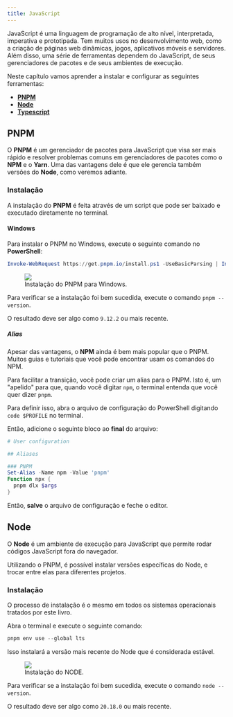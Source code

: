 ```yaml
---
title: JavaScript
---
```


JavaScript é uma linguagem de programação de alto nível, interpretada, imperativa e prototipada.
Tem muitos usos no desenvolvimento web, como a criação de páginas web dinâmicas, jogos, aplicativos móveis e servidores.
Além disso, uma série de ferramentas dependem do JavaScript, de seus gerenciadores de pacotes e de seus ambientes de execução.

Neste capítulo vamos aprender a instalar e configurar as seguintes ferramentas:

- [**PNPM**](https://pnpm.io/)
- [**Node**](https://nodejs.org/)
- [**Typescript**](https://www.typescriptlang.org/)

## PNPM

O **PNPM** é um gerenciador de pacotes para JavaScript que visa ser mais rápido e resolver problemas comuns em gerenciadores de pacotes como o **NPM** e o **Yarn**.
Uma das vantagens dele é que ele gerencia também versões do **Node**, como veremos adiante.

### Instalação

A instalação do **PNPM** é feita através de um script que pode ser baixado e executado diretamente no terminal.

#### Windows

Para instalar o PNPM no Windows, execute o seguinte comando no **PowerShell**:

```powershell
Invoke-WebRequest https://get.pnpm.io/install.ps1 -UseBasicParsing | Invoke-Expression
```

<figure>
  <img src="/src/assets/content/docs/javascript/install_pnpm.png" />
  <figcaption>Instalação do PNPM para Windows.</figcaption>
</figure>

Para verificar se a instalação foi bem sucedida, execute o comando `pnpm --version`.

O resultado deve ser algo como `9.12.2` ou mais recente.

##### Alias

Apesar das vantagens, o **NPM** ainda é bem mais popular que o PNPM.
Muitos guias e tutoriais que você pode encontrar usam os comandos do NPM.

Para facilitar a transição, você pode criar um alias para o PNPM.
Isto é, um "apelido" para que, quando você digitar `npm`, o terminal entenda que você quer dizer `pnpm`.

Para definir isso, abra o arquivo de configuração do PowerShell digitando `code $PROFILE` no terminal.

Então, adicione o seguinte bloco ao **final** do arquivo:

```powershell
# User configuration

## Aliases

### PNPM
Set-Alias -Name npm -Value 'pnpm'
Function npx {
  pnpm dlx $args
}
```

Então, **salve** o arquivo de configuração e feche o editor.

## Node

O **Node** é um ambiente de execução para JavaScript que permite rodar códigos JavaScript fora do navegador.

Utilizando o PNPM, é possível instalar versões específicas do Node, e trocar entre elas para diferentes projetos.

### Instalação

O processo de instalação é o mesmo em todos os sistemas operacionais tratados por este livro.

Abra o terminal e execute o seguinte comando:

```powershell
pnpm env use --global lts
```

Isso instalará a versão mais recente do Node que é considerada estável.

<figure>
  <img src="/src/assets/content/docs/javascript/install_node.png" />
  <figcaption>Instalação do NODE.</figcaption>
</figure>

Para verificar se a instalação foi bem sucedida, execute o comando `node --version`.

O resultado deve ser algo como `20.18.0` ou mais recente.
